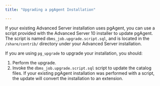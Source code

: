 ```yaml
---
title: "Upgrading a pgAgent Installation"

---
```


If your existing Advanced Server installation uses pgAgent, you can use a script provided with the Advanced Server 10 installer to update pgAgent. The script is named `dbms_job.upgrade.script.sql`, and is located in the `/share/contrib/` directory under your Advanced Server installation.

If you are using `pg_upgrade` to upgrade your installation, you should:

1.  Perform the upgrade.
2.  Invoke the `dbms_job.upgrade.script.sql` script to update the catalog files. If your existing pgAgent installation was performed with a script, the update will convert the installation to an extension.
